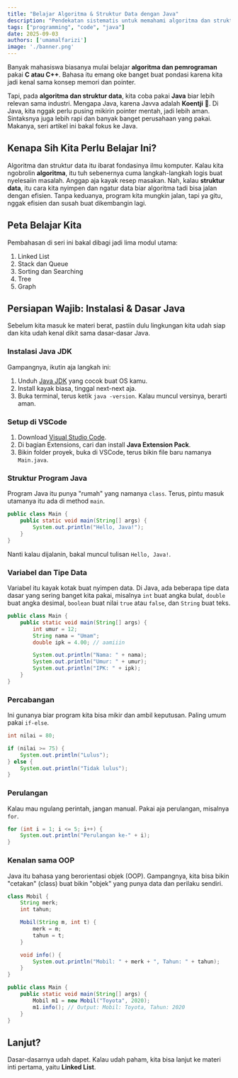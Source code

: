 ```yaml
---
title: "Belajar Algoritma & Struktur Data dengan Java"
description: "Pendekatan sistematis untuk memahami algoritma dan struktur data dengan Java. Dimulai dari instalasi, konfigurasi, hingga dasar-dasar Java sebelum masuk ke struktur data yang lebih kompleks."
tags: ["programming", "code", "java"]
date: 2025-09-03
authors: ['umamalfarizi']
image: './banner.png'
---
```


Banyak mahasiswa biasanya mulai belajar **algoritma dan pemrograman** pakai **C atau C++**. Bahasa itu emang oke banget buat pondasi karena kita jadi kenal sama konsep memori dan pointer.

Tapi, pada **algoritma dan struktur data**, kita coba pakai **Java** biar lebih relevan sama industri. Mengapa Java, karena Javva adalah **Koentji** 🗿. Di Java, kita nggak perlu pusing mikirin pointer mentah, jadi lebih aman. Sintaksnya juga lebih rapi dan banyak banget perusahaan yang pakai. Makanya, seri artikel ini bakal fokus ke Java.

## Kenapa Sih Kita Perlu Belajar Ini?

Algoritma dan struktur data itu ibarat fondasinya ilmu komputer. Kalau kita ngobrolin **algoritma**, itu tuh sebenernya cuma langkah-langkah logis buat nyelesaiin masalah. Anggap aja kayak resep masakan. Nah, kalau **struktur data**, itu cara kita nyimpen dan ngatur data biar algoritma tadi bisa jalan dengan efisien. Tanpa keduanya, program kita mungkin jalan, tapi ya gitu, nggak efisien dan susah buat dikembangin lagi.

## Peta Belajar Kita

Pembahasan di seri ini bakal dibagi jadi lima modul utama:

1.  Linked List
2.  Stack dan Queue
3.  Sorting dan Searching
4.  Tree
5.  Graph

## Persiapan Wajib: Instalasi & Dasar Java

Sebelum kita masuk ke materi berat, pastiin dulu lingkungan kita udah siap dan kita udah kenal dikit sama dasar-dasar Java.

### Instalasi Java JDK
Gampangnya, ikutin aja langkah ini:
1.  Unduh [Java JDK](https://www.oracle.com/java/technologies/downloads/) yang cocok buat OS kamu.
2.  Install kayak biasa, tinggal next-next aja.
3.  Buka terminal, terus ketik `java -version`. Kalau muncul versinya, berarti aman.

### Setup di VSCode
1.  Download [Visual Studio Code](https://code.visualstudio.com/).
2.  Di bagian Extensions, cari dan install **Java Extension Pack**.
3.  Bikin folder proyek, buka di VSCode, terus bikin file baru namanya `Main.java`.

### Struktur Program Java

Program Java itu punya "rumah" yang namanya `class`. Terus, pintu masuk utamanya itu ada di method `main`.

```java
public class Main {
    public static void main(String[] args) {
        System.out.println("Hello, Java!");
    }
}
```
Nanti kalau dijalanin, bakal muncul tulisan `Hello, Java!`.

### Variabel dan Tipe Data

Variabel itu kayak kotak buat nyimpen data. Di Java, ada beberapa tipe data dasar yang sering banget kita pakai, misalnya `int` buat angka bulat, `double` buat angka desimal, `boolean` buat nilai `true` atau `false`, dan `String` buat teks.

```java
public class Main {
    public static void main(String[] args) {
        int umur = 12;
        String nama = "Umam";
        double ipk = 4.00; // aamiiin

        System.out.println("Nama: " + nama);
        System.out.println("Umur: " + umur);
        System.out.println("IPK: " + ipk);
    }
}
```

### Percabangan

Ini gunanya biar program kita bisa mikir dan ambil keputusan. Paling umum pakai `if-else`.

```java
int nilai = 80;

if (nilai >= 75) {
    System.out.println("Lulus");
} else {
    System.out.println("Tidak lulus");
}
```

### Perulangan

Kalau mau ngulang perintah, jangan manual. Pakai aja perulangan, misalnya `for`.

```java
for (int i = 1; i <= 5; i++) {
    System.out.println("Perulangan ke-" + i);
}
```

### Kenalan sama OOP

Java itu bahasa yang berorientasi objek (OOP). Gampangnya, kita bisa bikin "cetakan" (class) buat bikin "objek" yang punya data dan perilaku sendiri.

```java
class Mobil {
    String merk;
    int tahun;

    Mobil(String m, int t) {
        merk = m;
        tahun = t;
    }

    void info() {
        System.out.println("Mobil: " + merk + ", Tahun: " + tahun);
    }
}

public class Main {
    public static void main(String[] args) {
        Mobil m1 = new Mobil("Toyota", 2020);
        m1.info(); // Output: Mobil: Toyota, Tahun: 2020
    }
}
```

## Lanjut?

Dasar-dasarnya udah dapet. Kalau udah paham, kita bisa lanjut ke materi inti pertama, yaitu **Linked List**.
